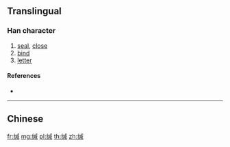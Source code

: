 {{character info/new}}
{{also|緘}}
==Translingual==

===Han character===
{{Han char|rn=120|rad=纟|as=09|sn=12|four=|canj=VMIHR|ids=⿰纟咸}}

# [[seal]], [[close]]
# [[bind]]
# [[letter]]

====References====
* {{Han ref|kx=0944.251|hdz=53425.010|uh=7F04|ud=32516}}

----

==Chinese==
{{zh-see|緘}}

[[fr:缄]]
[[mg:缄]]
[[pl:缄]]
[[th:缄]]
[[zh:缄]]